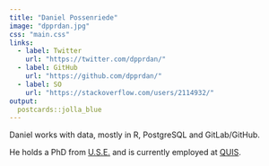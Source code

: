 ```yaml
---
title: "Daniel Possenriede"
image: "dpprdan.jpg"
css: "main.css"
links:
  - label: Twitter
    url: "https://twitter.com/dpprdan/"
  - label: GitHub
    url: "https://github.com/dpprdan/"
  - label: SO
    url: "https://stackoverflow.com/users/2114932/"
output:
  postcards::jolla_blue
---
```

 
Daniel works with data, mostly in R, PostgreSQL and GitLab/GitHub. 

He holds a PhD from [U.S.E.](https://www.uu.nl/use) and is currently employed at [QUIS](https://quis.de/). 
